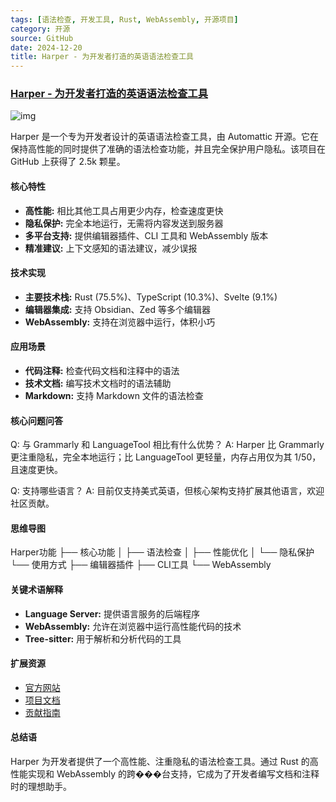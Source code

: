 ```yaml
---
tags: [语法检查, 开发工具, Rust, WebAssembly, 开源项目]
category: 开源
source: GitHub
date: 2024-12-20
title: Harper - 为开发者打造的英语语法检查工具
---
```


### [Harper - 为开发者打造的英语语法检查工具](https://github.com/Automattic/harper)

![img](https://img.mengpeng.tech/i/2024/12/20/67650bad00064.webp)

Harper 是一个专为开发者设计的英语语法检查工具，由 Automattic 开源。它在保持高性能的同时提供了准确的语法检查功能，并且完全保护用户隐私。该项目在 GitHub 上获得了 2.5k 颗星。

#### 核心特性

- **高性能:** 相比其他工具占用更少内存，检查速度更快
- **隐私保护:** 完全本地运行，无需将内容发送到服务器
- **多平台支持:** 提供编辑器插件、CLI 工具和 WebAssembly 版本
- **精准建议:** 上下文感知的语法建议，减少误报

#### 技术实现

- **主要技术栈:** Rust (75.5%)、TypeScript (10.3%)、Svelte (9.1%)
- **编辑器集成:** 支持 Obsidian、Zed 等多个编辑器
- **WebAssembly:** 支持在浏览器中运行，体积小巧

#### 应用场景

- **代码注释:** 检查代码文档和注释中的语法
- **技术文档:** 编写技术文档时的语法辅助
- **Markdown:** 支持 Markdown 文件的语法检查

#### 核心问题问答

Q: 与 Grammarly 和 LanguageTool 相比有什么优势？
A: Harper 比 Grammarly 更注重隐私，完全本地运行；比 LanguageTool 更轻量，内存占用仅为其 1/50，且速度更快。

Q: 支持哪些语言？
A: 目前仅支持美式英语，但核心架构支持扩展其他语言，欢迎社区贡献。

#### 思维导图
Harper功能
├── 核心功能
│   ├── 语法检查
│   ├── 性能优化
│   └── 隐私保护
└── 使用方式
    ├── 编辑器插件
    ├── CLI工具
    └── WebAssembly

#### 关键术语解释

- **Language Server:** 提供语言服务的后端程序
- **WebAssembly:** 允许在浏览器中运行高性能代码的技术
- **Tree-sitter:** 用于解析和分析代码的工具

#### 扩展资源

- [官方网站](https://writewithharper.com)
- [项目文档](https://github.com/Automattic/harper#readme)
- [贡献指南](https://github.com/Automattic/harper/blob/master/CONTRIBUTING.md)

#### 总结语

Harper 为开发者提供了一个高性能、注重隐私的语法检查工具。通过 Rust 的高性能实现和 WebAssembly 的跨���台支持，它成为了开发者编写文档和注释时的理想助手。 